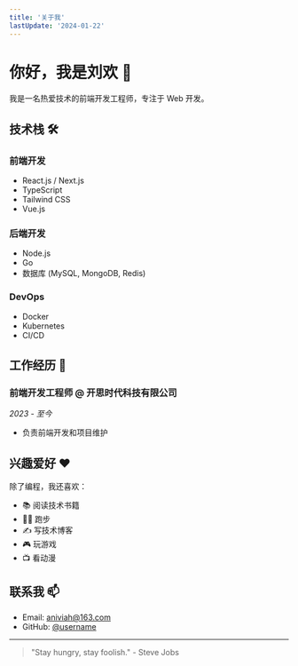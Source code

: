 ```yaml
---
title: '关于我'
lastUpdate: '2024-01-22'
---
```


# 你好，我是刘欢 👋

我是一名热爱技术的前端开发工程师，专注于 Web 开发。

## 技术栈 🛠

### 前端开发
- React.js / Next.js
- TypeScript
- Tailwind CSS
- Vue.js

### 后端开发
- Node.js
- Go
- 数据库 (MySQL, MongoDB, Redis)

### DevOps
- Docker
- Kubernetes
- CI/CD

## 工作经历 💼

### 前端开发工程师 @ 开思时代科技有限公司
*2023 - 至今*
- 负责前端开发和项目维护


## 兴趣爱好 ❤️

除了编程，我还喜欢：
- 📚 阅读技术书籍
- 🏃‍♂️ 跑步
- ✍️ 写技术博客
- 🎮 玩游戏
- 📺 看动漫

## 联系我 📫

- Email: [aniviah@163.com](mailto:aniviah@163.com)
- GitHub: [@username](https://github.com/aniviah)

---

> "Stay hungry, stay foolish." - Steve Jobs
